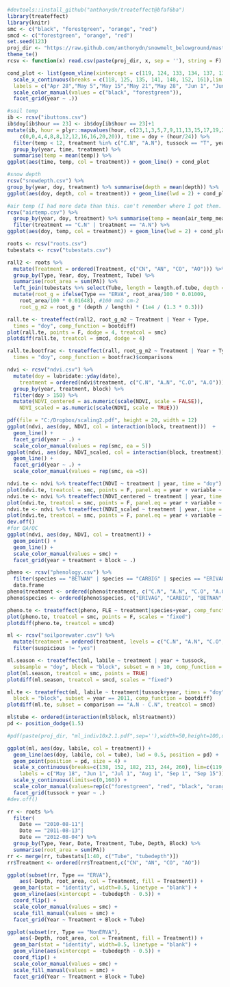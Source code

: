 ```r
#devtools::install_github("anthonydn/treateffect@bfaf6ba")
library(treateffect)
library(knitr)
smc <- c("black", "forestgreen", "orange", "red")
smcd <- c("forestgreen", "orange", "red")
set.seed(123)
proj_dir <- "https://raw.github.com/anthonydn/snowmelt_belowground/master/data/"
theme_te()
rcsv <- function(x) read.csv(paste(proj_dir, x, sep = ''), string = F)
```

```r

cond_plot <- list(geom_vline(xintercept = c(119, 124, 133, 134, 137, 138, 141, 146, 152, 161)),
  scale_x_continuous(breaks = c(118, 125, 135, 141, 148, 152, 161),lim = c(108, 170),
  labels = c("Apr 28","May 5","May 15","May 21","May 28", "Jun 1", "Jun 10")),
  scale_color_manual(values = c("black", "forestgreen")),
  facet_grid(year ~ .))

#soil temp
ib <- rcsv("ibuttons.csv")
ib$doy[ib$hour == 23] <- ib$doy[ib$hour == 23]+1
mutate(ib, hour = plyr::mapvalues(hour, c(23,1,3,5,7,9,11,13,15,17,19,21),
    c(0,0,4,4,8,8,12,12,16,16,20,20)), time = doy + (hour/24)) %>%
  filter(temp < 12, treatment %in% c("C.N", "A.N"), tussock == "T", year != 2009) %>%
  group_by(year, time, treatment) %>%
  summarise(temp = mean(temp)) %>%
ggplot(aes(time, temp, col = treatment)) + geom_line() + cond_plot

#snow depth
rcsv("snowdepth.csv") %>%
group_by(year, doy, treatment) %>% summarise(depth = mean(depth)) %>% 
ggplot(aes(doy, depth, col = treatment)) + geom_line(lwd = 2) + cond_plot

#air temp (I had more data than this. can't remember where I got them. possibly Imnavait weather tower data?)
rcsv("airtemp.csv") %>% 
  group_by(year, doy, treatment) %>% summarise(temp = mean(air_temp_mean)) %>% 
  filter(treatment == "C.N" | treatment == "A.N") %>% 
ggplot(aes(doy, temp, col = treatment)) + geom_line(lwd = 2) + cond_plot
```

```r
roots <- rcsv("roots.csv")
tubestats <- rcsv("tubestats.csv")

rall2 <- roots %>%
  mutate(Treatment = ordered(Treatment, c("CN", "AN", "CO", "AO"))) %>% 
  group_by(Type, Year, doy, Treatment, Tube) %>%
  summarise(root_area = sum(PA)) %>% 
  left_join(tubestats %>% select(Tube, length = length.of.tube, depth = tubedepth)) %>% 
  mutate(root_g = ifelse(Type == "ERVA", root_area/100 * 0.01009, 
    root_area/100 * 0.01648), #100 mm2 cm-2
    root_g_m2 = root_g * (depth / length) * (1e4 / (1.3 * 0.3)))

rall.te <- treateffect(rall2, root_g_m2 ~ Treatment | Year + Type, 
  times = "doy", comp_function = bootdiff)
plot(rall.te, points = F, dodge = 4, treatcol = smc)
plotdiff(rall.te, treatcol = smcd, dodge = 4)

rall.te.bootfrac <- treateffect(rall, root_g_m2 ~ Treatment | Year + Type, 
  times = "doy", comp_function = bootfrac)$comparisons
```

```r
ndvi <- rcsv("ndvi.csv") %>% 
  mutate(doy = lubridate::yday(date), 
    treatment = ordered(ndvi$treatment, c("C.N", "A.N", "C.O", "A.O"))) %>% 
  group_by(year, treatment, block) %>% 
  filter(doy > 150) %>% 
  mutate(NDVI_centered = as.numeric(scale(NDVI, scale = FALSE)),
    NDVI_scaled = as.numeric(scale(NDVI, scale = TRUE)))

pdf(file = "C:/Dropbox/scaling2.pdf", height = 20, width = 12)
ggplot(ndvi, aes(doy, NDVI, col = interaction(block, treatment)))  +
  geom_line() +
  facet_grid(year ~ .) + 
  scale_color_manual(values = rep(smc, ea = 5))
ggplot(ndvi, aes(doy, NDVI_scaled, col = interaction(block, treatment)))  +
  geom_line() +
  facet_grid(year ~ .) + 
  scale_color_manual(values = rep(smc, ea =5))

ndvi.te <- ndvi %>% treateffect(NDVI ~ treatment | year, time = "doy")
plot(ndvi.te, treatcol = smc, points = F, panel.eq = year + variable ~ ., dodge = 0.5)
ndvi.te <- ndvi %>% treateffect(NDVI_centered ~ treatment | year, time = "doy")
plot(ndvi.te, treatcol = smc, points = F, panel.eq = year + variable ~ ., dodge = 0.5)
ndvi.te <- ndvi %>% treateffect(NDVI_scaled ~ treatment | year, time = "doy")
plot(ndvi.te, treatcol = smc, points = F, panel.eq = year + variable ~ ., dodge = 0.5)
dev.off()
#for QA/QC
ggplot(ndvi, aes(doy, NDVI, col = treatment)) +
  geom_point() +
  geom_line() +
  scale_color_manual(values = smc) +
  facet_grid(year + treatment + block ~ .)

```

```r
pheno <- rcsv("phenology.csv") %>%
  filter(species == "BETNAN" | species == "CARBIG" | species == "ERIVAG" | species == "SALPUL") %>%
  data.frame
pheno$treatment <- ordered(pheno$treatment, c("C.N", "A.N", "C.O", "A.O"))
pheno$species <- ordered(pheno$species, c("ERIVAG", "CARBIG", "BETNAN", "SALPUL"))

pheno.te <- treateffect(pheno, FLE ~ treatment|species+year, comp_function = bootdiff)
plot(pheno.te, treatcol = smc, points = F, scales = "fixed")
plotdiff(pheno.te, treatcol = smcd)
```

``` r
ml <- rcsv("soilporewater.csv") %>% 
  mutate(treatment = ordered(treatment, levels = c("C.N", "A.N", "C.O", "A.O"))) %>% 
  filter(suspicious != "yes")

ml.season <- treateffect(ml, labile ~ treatment | year + tussock,
  subsample = "doy", block = "block", subset = n > 10, comp_function = bootdiff)
plot(ml.season, treatcol = smc, points = TRUE)
plotdiff(ml.season, treatcol = smcd, scales = "fixed")

ml.te <- treateffect(ml, labile ~ treatment|tussock+year, times = "doy", 
  block = "block", subset = year == 2011, comp_function = bootdiff)
plotdiff(ml.te, subset = comparison == "A.N - C.N", treatcol = smcd)
```

``` r
ml$tube <- ordered(interaction(ml$block, ml$treatment))
pd <- position_dodge(1.5)

#pdf(paste(proj_dir, "ml_indiv10x2.1.pdf",sep=''),width=50,height=100,useDing=F)

ggplot(ml, aes(doy, labile, col = treatment)) +
  geom_line(aes(doy, labile, col = tube), lwd = 0.5, position = pd) +
  geom_point(position = pd, size = 4) +
  scale_x_continuous(breaks=c(138, 152, 182, 213, 244, 260), lim=c(119, 260),
    labels = c("May 18", "Jun 1", "Jul 1", "Aug 1", "Sep 1", "Sep 15")) + 
  scale_y_continuous(limits=c(0,160)) +
  scale_color_manual(values=rep(c("forestgreen", "red", "black", "orange"), 6)) +
  facet_grid(tussock + year ~ .)
#dev.off()
```

``` r
rr <- roots %>%
  filter(
    Date == "2010-08-11"|
    Date == "2011-08-13"|
    Date == "2012-08-04") %>%
  group_by(Type, Year, Date, Treatment, Tube, Depth, Block) %>%
  summarise(root_area = sum(PA))
rr <- merge(rr, tubestats[1:40, c("Tube", "tubedepth")])
rr$Treatment <- ordered(rr$Treatment,c("CN", "AN", "CO", "AO"))

ggplot(subset(rr, Type == "ERVA"),
    aes(-Depth, root_area, col = Treatment, fill = Treatment)) + 
  geom_bar(stat = "identity", width=0.5, linetype = "blank") +
  geom_vline(aes(xintercept = -tubedepth - 0.5)) +
  coord_flip() +
  scale_color_manual(values = smc) +
  scale_fill_manual(values = smc) +
  facet_grid(Year ~ Treatment + Block + Tube)

ggplot(subset(rr, Type == "NonERVA"),
    aes(-Depth, root_area, col = Treatment, fill = Treatment)) + 
  geom_bar(stat = "identity", width=0.5, linetype = "blank") +
  geom_vline(aes(xintercept = -tubedepth - 0.5)) +
  coord_flip() +
  scale_color_manual(values = smc) +
  scale_fill_manual(values = smc) +
  facet_grid(Year ~ Treatment + Block + Tube)
```
